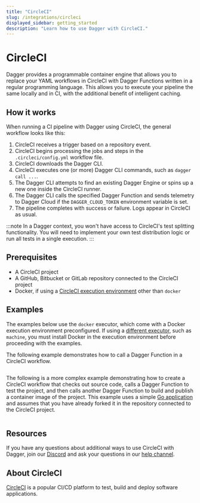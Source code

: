 ```yaml
---
title: "CircleCI"
slug: /integrations/circleci
displayed_sidebar: getting_started
description: "Learn how to use Dagger with CircleCI."
---
```


# CircleCI

Dagger provides a programmable container engine that allows you to replace your YAML workflows in CircleCI with Dagger Functions written in a regular programming language. This allows you to execute your pipeline the same locally and in CI, with the additional benefit of intelligent caching.

## How it works

When running a CI pipeline with Dagger using CircleCI, the general workflow looks like this:

1. CircleCI receives a trigger based on a repository event.
1. CircleCI begins processing the jobs and steps in the `.circleci/config.yml` workflow file.
1. CircleCI downloads the Dagger CLI.
1. CircleCI executes one (or more) Dagger CLI commands, such as `dagger call ...`.
1. The Dagger CLI attempts to find an existing Dagger Engine or spins up a new one inside the CircleCI runner.
1. The Dagger CLI calls the specified Dagger Function and sends telemetry to Dagger Cloud if the `DAGGER_CLOUD_TOKEN` environment variable is set.
1. The pipeline completes with success or failure. Logs appear in CircleCI as usual.

:::note
In a Dagger context, you won't have access to CircleCI's test splitting functionality. You will need to implement your own test distribution logic or run all tests in a single execution.
:::

## Prerequisites

- A CircleCI project
- A GitHub, Bitbucket or GitLab repository connected to the CircleCI project
- Docker, if using a [CircleCI execution environment](https://circleci.com/docs/executor-intro) other than `docker`

## Examples

The examples below use the `docker` executor, which come with a Docker execution environment preconfigured. If using a [different executor](https://circleci.com/docs/executor-intro), such as `machine`, you must install Docker in the execution environment before proceeding with the examples.

The following example demonstrates how to call a Dagger Function in a CircleCI workflow.

```yaml title=".circleci/config.yml" file=./snippets/circle-hello.yml
```

The following is a more complex example demonstrating how to create a CircleCI workflow that checks out source code, calls a Dagger Function to test the project, and then calls another Dagger Function to build and publish a container image of the project. This example uses a simple [Go application](https://github.com/kpenfound/greetings-api) and assumes that you have already forked it in the repository connected to the CircleCI project.

```yaml title=".circleci/config.yml" file=./snippets/circle-test-build.yml
```

## Resources

If you have any questions about additional ways to use CircleCI with Dagger, join our [Discord](https://discord.gg/dagger-io) and ask your questions in our [help channel](https://discord.com/channels/707636530424053791/1030538312508776540).

## About CircleCI

[CircleCI](https://circleci.com/) is a popular CI/CD platform to test, build and deploy software applications.
